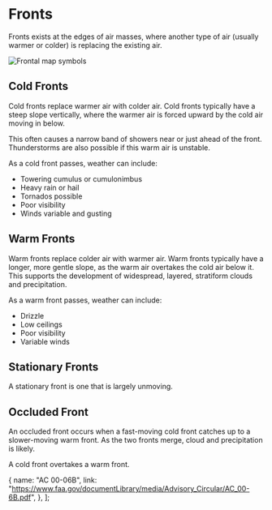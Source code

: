 

# Fronts

Fronts exists at the edges of air masses, where another type of air (usually warmer or colder) is replacing the existing air.

![Frontal map symbols](https://upload.wikimedia.org/wikipedia/commons/thumb/6/6b/NWS_weather_fronts.svg/1280px-NWS_weather_fronts.svg.png)

## Cold Fronts

Cold fronts replace warmer air with colder air. Cold fronts typically have a steep slope vertically,
where the warmer air is forced upward by the cold air moving in below.

This often causes a narrow band of showers near or just ahead of the front. Thunderstorms are also possible
if this warm air is unstable.

As a cold front passes, weather can include:

- Towering cumulus or cumulonimbus
- Heavy rain or hail
- Tornados possible
- Poor visibility
- Winds variable and gusting

## Warm Fronts

Warm fronts replace colder air with warmer air. Warm fronts typically have a longer, more gentle slope, as the warm air overtakes
the cold air below it. This supports the development of widespread, layered, stratiform clouds and precipitation.

As a warm front passes, weather can include:

- Drizzle
- Low ceilings
- Poor visibility
- Variable winds

## Stationary Fronts

A stationary front is one that is largely unmoving.

## Occluded Front

An occluded front occurs when a fast-moving cold front catches up to a slower-moving warm front. As the
two fronts merge, cloud and precipitation is likely.

A cold front overtakes a warm front.

  {
    name: "AC 00-06B",
    link: "https://www.faa.gov/documentLibrary/media/Advisory_Circular/AC_00-6B.pdf",
  },
];
